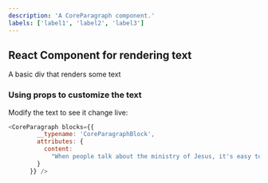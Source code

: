 ```yaml
---
description: 'A CoreParagraph component.'
labels: ['label1', 'label2', 'label3']
---
```



## React Component for rendering text

A basic div that renders some text

### Using props to customize the text

Modify the text to see it change live:
```js live
<CoreParagraph blocks={{
        __typename: 'CoreParagraphBlock',
        attributes: {
          content:
            "When people talk about the ministry of Jesus, it's easy to focus on his miracles. Jesus performed some amazing feats that the world had never seen (and hasn’t seen since). But one of the most exciting things about His ministry was His teaching style."
        }
      }} /> 
```
